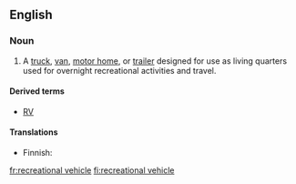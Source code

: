 ==English==

===Noun===
{{en-noun|head=[[recreational vehicle]]}}

# {{context|North America|lang=en}} A [[truck]], [[van]], [[motor home]], or [[trailer]] designed for use as living quarters used for overnight recreational activities and travel.

====Derived terms====
* [[RV]]

====Translations====
{{trans-top|recreational home on wheels}}
* Finnish: {{t|fi|matkailuauto}}
{{trans-mid}}
{{trans-bottom}}

[[fr:recreational vehicle]]
[[fi:recreational vehicle]]